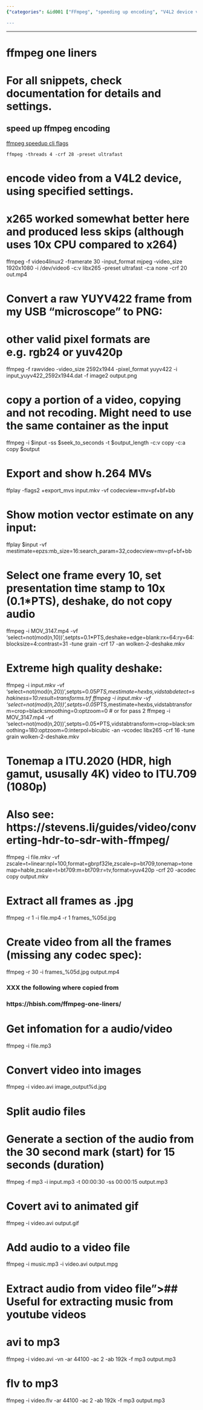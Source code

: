 ```yaml
---
{"categories": &id001 ["FFmpeg", "speeding up encoding", "V4L2 device video encoding", "frame conversion to PNG", "re-encoding bypass", "H.26 exporting", "HDR video conversion", "frame extraction", "audio/video data retrieval", "AVI/FLV to MP3 conversion", "custom audio quality parameters"], "category": "Video Editing", "date": "2022-09-12 02:11:01", "description": "This article showcases the versatile capabilities of FFmpeg, a powerful tool for speeding up encoding processes and offering features such as V4L2 device video encoding, frame conversion to PNG, re-encoding bypass, H.26 exporting, HDR video conversion, frame extraction, audio/video data retrieval, AVI/FLV to MP3 conversion, and custom audio quality parameters.", "tags": *id001, "title": "Exploring FFmpeg's Advanced Encoding, Conversion, and Audio Functionality"}

---
```


------

# ffmpeg one liners

# For all snippets, check documentation for details and settings.

## speed up ffmpeg encoding

[ffmpeg speedup cli flags](https://blog.csdn.net/weixin_39981360/article/details/111807188)

`ffmpeg -threads 4 -crf 28 -preset ultrafast`

# encode video from a V4L2 device, using specified settings.
# x265 worked somewhat better here and produced less skips (although uses 10x CPU compared to x264)
ffmpeg -f video4linux2 -framerate 30 -input_format mjpeg -video_size 1920x1080 -i /dev/video6 -c:v libx265 -preset ultrafast -c:a none -crf 20 out.mp4

# Convert a raw YUYV422 frame from my USB "microscope" to PNG:
# other valid pixel formats are e.g. rgb24 or yuv420p
ffmpeg -f rawvideo -video_size 2592x1944 -pixel_format yuyv422 -i input_yuyv422_2592x1944.dat -f image2 output.png

# copy a portion of a video, copying and not recoding. Might need to use the same container as the input
ffmpeg -i $input -ss $seek_to_seconds -t $output_length -c:v copy -c:a copy $output

# Export and show h.264 MVs
ffplay -flags2 +export_mvs input.mkv -vf codecview=mv=pf+bf+bb

# Show motion vector estimate on any input:
ffplay $input -vf mestimate=epzs:mb_size=16:search_param=32,codecview=mv=pf+bf+bb

# Select one frame every 10, set presentation time stamp to 10x (0.1*PTS), deshake, do not copy audio
ffmpeg -i MOV_3147.mp4 -vf 'select=not(mod(n\,10))',setpts=0.1*PTS,deshake=edge=blank:rx=64:ry=64:blocksize=4:contrast=31 -tune grain -crf 17 -an wolken-2-deshake.mkv

# Extreme high quality deshake:
ffmpeg -i input.mkv -vf 'select=not(mod(n\,20))',setpts=0.05*PTS,mestimate=hexbs,vidstabdetect=shakiness=10:result=transforms.trf
ffmpeg -i input.mkv -vf 'select=not(mod(n\,20))',setpts=0.05*PTS,mestimate=hexbs,vidstabtransform=crop=black:smoothing=0:optzoom=0
# or for pass 2
ffmpeg -i MOV_3147.mp4 -vf 'select=not(mod(n\,20))',setpts=0.05*PTS,vidstabtransform=crop=black:smoothing=180:optzoom=0:interpol=bicubic -an -vcodec libx265 -crf 16 -tune grain wolken-2-deshake.mkv

# Tonemap a ITU.2020 (HDR, high gamut, ususally 4K) video to ITU.709 (1080p)
# Also see: https://stevens.li/guides/video/converting-hdr-to-sdr-with-ffmpeg/
ffmpeg -i file.mkv -vf zscale=t=linear:npl=100,format=gbrpf32le,zscale=p=bt709,tonemap=tonemap=hable,zscale=t=bt709:m=bt709:r=tv,format=yuv420p -crf 20 -acodec copy output.mkv

# Extract all frames as <pattern>.jpg
ffmpeg -r 1 -i file.mp4 -r 1 frames_%05d.jpg

# Create video from all the frames (missing any codec spec):
ffmpeg -r 30 -i frames_%05d.jpg output.mp4

### XXX the following where copied from
###     https://hbish.com/ffmpeg-one-liners/
# Get infomation for a audio/video
ffmpeg -i file.mp3

# Convert video into images
ffmpeg -i video.avi image_output%d.jpg

# Split audio files
# Generate a section of the audio from the 30 second mark (start) for 15 seconds (duration)
ffmpeg -f mp3 -i input.mp3 -t 00:00:30 -ss 00:00:15 output.mp3

# Covert avi to animated gif
ffmpeg -i video.avi output.gif

# Add audio to a video file
ffmpeg -i music.mp3 -i video.avi output.mpg

# Extract audio from video file"&gt;## Useful for extracting music from youtube videos
# avi to mp3
ffmpeg -i video.avi -vn -ar 44100 -ac 2 -ab 192k -f mp3 output.mp3

# flv to mp3
ffmpeg -i video.flv -ar 44100 -ac 2 -ab 192k -f mp3 output.mp3

